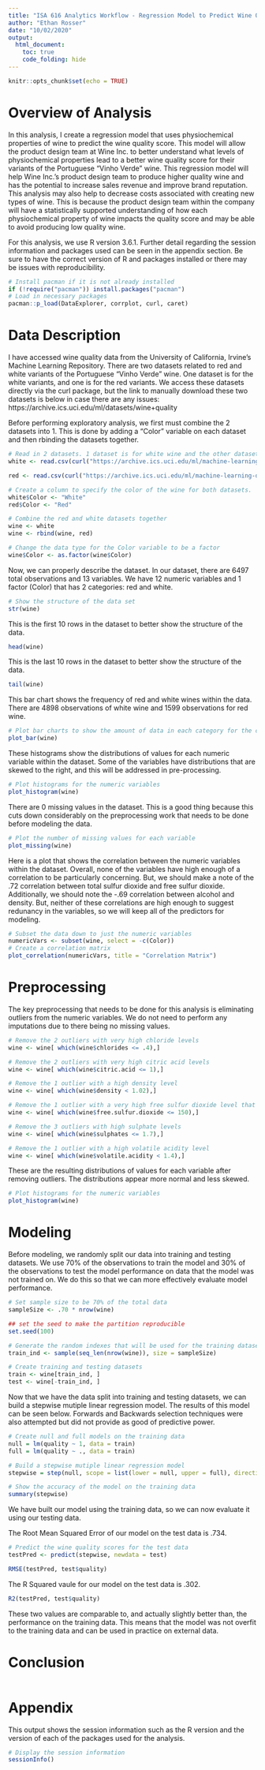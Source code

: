 ```yaml
---
title: "ISA 616 Analytics Workflow - Regression Model to Predict Wine Quality for Wine Inc."
author: "Ethan Rosser"
date: "10/02/2020"
output: 
  html_document:
    toc: true
    code_folding: hide
---
```


```r
knitr::opts_chunk$set(echo = TRUE)
```

# Overview of Analysis

In this analysis, I create a regression model that uses physiochemical properties of wine to predict the wine quality score. This model will allow the product design team at Wine Inc. to better understand what levels of physiochemical properties lead to a better wine quality score for their variants of the Portuguese “Vinho Verde” wine. This regression model will help Wine Inc.'s product design team to produce higher quality wine and has the potential to increase sales revenue and improve brand reputation. This analysis may also help to decrease costs associated with creating new types of wine. This is because the product design team within the company will have a statistically supported understanding of how each physiochemical property of wine impacts the quality score and may be able to avoid producing low quality wine. 

For this analysis, we use R version 3.6.1. Further detail regarding the session information and packages used can be seen in the appendix section. Be sure to have the correct version of R and packages installed or there may be issues with reproducibility.

```r
# Install pacman if it is not already installed
if (!require("pacman")) install.packages("pacman")
# Load in necessary packages
pacman::p_load(DataExplorer, corrplot, curl, caret)

```

# Data Description

I have accessed wine quality data from the University of California, Irvine’s Machine Learning Repository. There are two datasets related to red and white variants of the Portuguese “Vinho Verde” wine. One dataset is for the white variants, and one is for the red variants. We access these datasets directly via the curl package, but the link to manually download these two datasets is below in case there are any issues:
https://archive.ics.uci.edu/ml/datasets/wine+quality

Before performing exploratory analysis, we first must combine the 2 datasets into 1. This is done by adding a "Color" variable on each dataset and then rbinding the datasets together. 

```r

# Read in 2 datasets. 1 dataset is for white wine and the other dataset is for red wine. 
white <- read.csv(curl("https://archive.ics.uci.edu/ml/machine-learning-databases/wine-quality/winequality-white.csv"), sep = ";")

red <- read.csv(curl("https://archive.ics.uci.edu/ml/machine-learning-databases/wine-quality/winequality-red.csv"), sep = ";")

# Create a column to specify the color of the wine for both datasets. 
white$Color <- "White"
red$Color <- "Red"

# Combine the red and white datasets together
wine <- white
wine <- rbind(wine, red)

# Change the data type for the Color variable to be a factor
wine$Color <- as.factor(wine$Color)

```

Now, we can properly describe the dataset. In our dataset, there are 6497 total observations and 13 variables. We have 12 numeric variables and 1 factor (Color) that has 2 categories: red and white.

```r
# Show the structure of the data set
str(wine)
```

This is the first 10 rows in the dataset to better show the structure of the data.

```r
head(wine)
```

This is the last 10 rows in the dataset to better show the structure of the data.

```r
tail(wine)
```

This bar chart shows the frequency of red and white wines within the data. There are 4898 observations of white wine and 1599 observations for red wine.

```r
# Plot bar charts to show the amount of data in each category for the categorical variables
plot_bar(wine)
```

These histograms show the distributions of values for each numeric variable within the dataset. Some of the variables have distributions that are skewed to the right, and this will be addressed in pre-processing. 

```r
# Plot histograms for the numeric variables
plot_histogram(wine)
```

There are 0 missing values in the dataset. This is a good thing because this cuts down considerably on the preprocessing work that needs to be done before modeling the data.

```r
# Plot the number of missing values for each variable
plot_missing(wine)
```

Here is a plot that shows the correlation between the numeric variables within the dataset. Overall, none of the variables have high enough of a correlation to be particularly concerning. But, we should make a note of the .72 correlation between total sulfur dioxide and free sulfur dioxide. Additionally, we should note the -.69 correlation between alcohol and density. But, neither of these correlations are high enough to suggest redunancy in the variables, so we will keep all of the predictors for modeling.  

```r
# Subset the data down to just the numeric variables
numericVars <- subset(wine, select = -c(Color))
# Create a correlation matrix
plot_correlation(numericVars, title = "Correlation Matrix")
```

# Preprocessing

The key preprocessing that needs to be done for this analysis is eliminating outliers from the numeric variables. We do not need to perform any imputations due to there being no missing values. 

```r
# Remove the 2 outliers with very high chloride levels
wine <- wine[ which(wine$chlorides <= .4),]

# Remove the 2 outliers with very high citric acid levels
wine <- wine[ which(wine$citric.acid <= 1),]

# Remove the 1 outlier with a high density level
wine <- wine[ which(wine$density < 1.02),]

# Remove the 1 outlier with a very high free sulfur dioxide level that was over 100 points higher than the second highest value
wine <- wine[ which(wine$free.sulfur.dioxide <= 150),]

# Remove the 3 outliers with high sulphate levels
wine <- wine[ which(wine$sulphates <= 1.7),]

# Remove the 1 outlier with a high volatile acidity level
wine <- wine[ which(wine$volatile.acidity < 1.4),]

```

These are the resulting distributions of values for each variable after removing outliers. The distributions appear more normal and less skewed.

```r
# Plot histograms for the numeric variables
plot_histogram(wine)
```

# Modeling

Before modeling, we randomly split our data into training and testing datasets. We use 70% of the observations to train the model and 30% of the observations to test the model performance on data that the model was not trained on. We do this so that we can more effectively evaluate model performance. 

```r

# Set sample size to be 70% of the total data
sampleSize <- .70 * nrow(wine)

## set the seed to make the partition reproducible
set.seed(100)

# Generate the random indexes that will be used for the training dataset
train_ind <- sample(seq_len(nrow(wine)), size = sampleSize)

# Create training and testing datasets
train <- wine[train_ind, ]
test <- wine[-train_ind, ]
```

Now that we have the data split into training and testing datasets, we can build a stepwise mutiple linear regression model. The results of this model can be seen below. Forwards and Backwards selection techniques were also attempted but did not provide as good of predictive power. 

```r
# Create null and full models on the training data
null = lm(quality ~ 1, data = train)
full = lm(quality ~ ., data = train)

# Build a stepwise mutiple linear regression model
stepwise = step(null, scope = list(lower = null, upper = full), direction = "both", trace = 0, k = 2)

# Show the accuracy of the model on the training data
summary(stepwise)

```

We have built our model using the training data, so we can now evaluate it using our testing data. 

The Root Mean Squared Error of our model on the test data is .734.
```r
# Predict the wine quality scores for the test data
testPred <- predict(stepwise, newdata = test)

RMSE(testPred, test$quality)
```
The R Squared vaule for our model on the test data is .302.
```r
R2(testPred, test$quality)
```

These two values are comparable to, and actually slightly better than, the performance on the training data. This means that the model was not overfit to the training data and can be used in practice on external data.

# Conclusion

```r

```

# Appendix

This output shows the session information such as the R version and the version of each of the packages used for the analysis.

```r
# Display the session information
sessionInfo()
```

